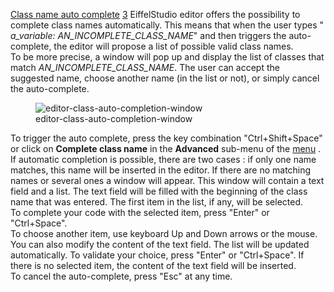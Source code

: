 [[Property:title|Class name auto complete]]
[[Property:weight|3]]
EiffelStudio editor offers the possibility to complete class names automatically. This means that when the user types " ''a_variable: AN_INCOMPLETE_CLASS_NAME''" and then triggers the auto-complete, the editor will propose a list of possible valid class names. <br/>
To be more precise, a window will pop up and display the list of classes that match ''AN_INCOMPLETE_CLASS_NAME''. The user can accept the suggested name, choose another name (in the list or not), or simply cancel the auto-complete. 

[[Image:editor-class-auto-completion-window]]  

To trigger the auto complete, press the key combination "Ctrl+Shift+Space" or click on '''Complete class name''' in the '''Advanced''' sub-menu of the  [[Edit menu commands|menu]] . If automatic completion is possible, there are two cases : if only one name matches, this name will be inserted in the editor. If there are no matching names or several ones a window will appear. This window will contain a text field and a list. The text field will be filled with the beginning of the class name that was entered. The first item in the list, if any, will be selected. <br/>
To complete your code with the selected item, press "Enter" or "Ctrl+Space". <br/>
To choose another item, use keyboard Up and Down arrows or the mouse. You can also modify the content of the text field. The list will be updated automatically. To validate your choice, press "Enter" or "Ctrl+Space". If there is no selected item, the content of the text field will be inserted. <br/>
To cancel the auto-complete, press "Esc" at any time. 




